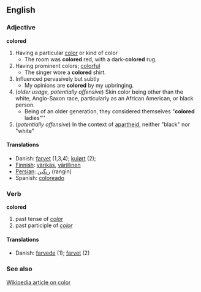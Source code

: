 ==English==
=== Adjective ===
'''colored'''
# Having a particular [[:w:color|color]] or kind of color
#* The room was '''colored''' red, with a dark-'''colored''' rug.
# Having prominent colors; [[colorful]]
#* The singer wore a '''colored''' shirt.
# Influenced pervasively but subtly
#* My opinions are '''colored''' by my upbringing.
# (''older usage, potentially offensive'') Skin color being other than the white, Anglo-Saxon race, particularly as an African American, or black person.
#* Being of an older generation, they considered themselves "'''colored''' ladies"''
# (''potentially offensive'') In the context of [[apartheid]], neither "black" nor "white"

====Translations====
*Danish: [[farvet]] (1,3,4); [[kulørt]] (2);
*[[Finnish]]: [[värikäs]], [[värillinen]]
*[[Persian]]: [[رنگین]]  (rangin)
*Spanish: [[coloreado]]
=== Verb ===
'''colored'''
# past tense of ''[[color]]''
# past participle of ''[[color]]''
====Translations====
*Danish: [[farvede]] (1); [[farvet]] (2)
=== See also ===
[[:w:color|Wikipedia article on color]]